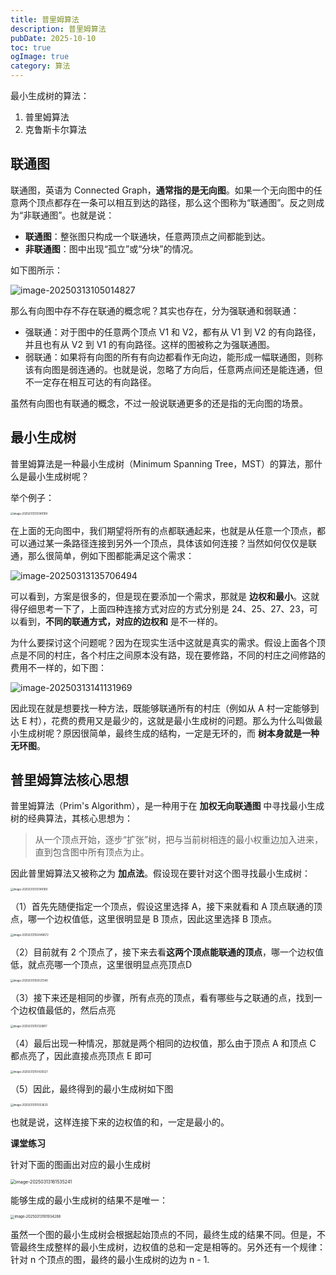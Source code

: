 ```yaml
---
title: 普里姆算法
description: 普里姆算法
pubDate: 2025-10-10
toc: true
ogImage: true
category: 算法
---
```


最小生成树的算法：

1. 普里姆算法
2. 克鲁斯卡尔算法

## 联通图

联通图，英语为 Connected Graph，**通常指的是无向图**。如果一个无向图中的任意两个顶点都存在一条可以相互到达的路径，那么这个图称为“联通图”。反之则成为“非联通图”。也就是说：

- **联通图**：整张图只构成一个联通块，任意两顶点之间都能到达。
- **非联通图**：图中出现“孤立”或“分块”的情况。

如下图所示：

![image-20250313105014827](https://xiejie-typora.oss-cn-chengdu.aliyuncs.com/2025-03-13-025014.png)

那么有向图中存不存在联通的概念呢？其实也存在，分为强联通和弱联通：

- 强联通：对于图中的任意两个顶点 V1 和 V2，都有从 V1 到 V2 的有向路径，并且也有从 V2 到 V1 的有向路径。这样的图被称之为强联通图。
- 弱联通：如果将有向图的所有有向边都看作无向边，能形成一幅联通图，则称该有向图是弱连通的。也就是说，忽略了方向后，任意两点间还是能连通，但不一定存在相互可达的有向路径。

虽然有向图也有联通的概念，不过一般说联通更多的还是指的无向图的场景。

## 最小生成树

普里姆算法是一种最小生成树（Minimum Spanning Tree，MST）的算法，那什么是最小生成树呢？

举个例子：

<img
  src="https://xiejie-typora.oss-cn-chengdu.aliyuncs.com/2025-03-13-055149.png"
  alt="image-20250313135149109"
  style="zoom:30%;"
/>

在上面的无向图中，我们期望将所有的点都联通起来，也就是从任意一个顶点，都可以通过某一条路径连接到另外一个顶点，具体该如何连接？当然如何仅仅是联通，那么很简单，例如下图都能满足这个需求：

![image-20250313135706494](https://xiejie-typora.oss-cn-chengdu.aliyuncs.com/2025-03-13-055706.png)

可以看到，方案是很多的，但是现在要添加一个需求，那就是 **边权和最小**。这就得仔细思考一下了，上面四种连接方式对应的方式分别是 24、25、27、23，可以看到，**不同的联通方式，对应的边权和** 是不一样的。

为什么要探讨这个问题呢？因为在现实生活中这就是真实的需求。假设上面各个顶点是不同的村庄，各个村庄之间原本没有路，现在要修路，不同的村庄之间修路的费用不一样的，如下图：

![image-20250313141131969](https://xiejie-typora.oss-cn-chengdu.aliyuncs.com/2025-03-13-061132.png)

因此现在就是想要找一种方法，既能够联通所有的村庄（例如从 A 村一定能够到达 E 村），花费的费用又是最少的，这就是最小生成树的问题。那么为什么叫做最小生成树呢？原因很简单，最终生成的结构，一定是无环的，而 **树本身就是一种无环图**。

## 普里姆算法核心思想

普里姆算法（Prim's Algorithm），是一种用于在 **加权无向联通图** 中寻找最小生成树的经典算法，其核心思想为：

> 从一个顶点开始，逐步“扩张”树，把与当前树相连的最小权重边加入进来，直到包含图中所有顶点为止。

因此普里姆算法又被称之为 **加点法**。假设现在要针对这个图寻找最小生成树：

<img
  src="https://xiejie-typora.oss-cn-chengdu.aliyuncs.com/2025-03-13-055149.png"
  alt="image-20250313135149109"
  style="zoom:30%;"
/>

（1）首先先随便指定一个顶点，假设这里选择 A，接下来就看和 A 顶点联通的顶点，哪一个边权值低，这里很明显是 B 顶点，因此这里选择 B 顶点。

<img
  src="https://xiejie-typora.oss-cn-chengdu.aliyuncs.com/2025-03-13-070450.png"
  alt="image-20250313150449672"
  style="zoom:30%;"
/>

（2）目前就有 2 个顶点了，接下来去看**这两个顶点能联通的顶点**，哪一个边权值低，就点亮哪一个顶点，这里很明显点亮顶点D

<img
  src="https://xiejie-typora.oss-cn-chengdu.aliyuncs.com/2025-03-13-070531.png"
  alt="image-20250313150531340"
  style="zoom:30%;"
/>

（3）接下来还是相同的步骤，所有点亮的顶点，看有哪些与之联通的点，找到一个边权值最低的，然后点亮

<img
  src="https://xiejie-typora.oss-cn-chengdu.aliyuncs.com/2025-03-13-071329.png"
  alt="image-20250313151328817"
  style="zoom:30%;"
/>

（4）最后出现一种情况，那就是两个相同的边权值，那么由于顶点 A 和顶点 C 都点亮了，因此直接点亮顶点 E 即可

<img
  src="https://xiejie-typora.oss-cn-chengdu.aliyuncs.com/2025-03-13-071429.png"
  alt="image-20250313151429327"
  style="zoom:30%;"
/>

（5）因此，最终得到的最小生成树如下图

<img
  src="https://xiejie-typora.oss-cn-chengdu.aliyuncs.com/2025-03-13-071554.png"
  alt="image-20250313151553633"
  style="zoom:30%;"
/>

也就是说，这样连接下来的边权值的和，一定是最小的。

**课堂练习**

针对下面的图画出对应的最小生成树

<img
  src="https://xiejie-typora.oss-cn-chengdu.aliyuncs.com/2025-03-13-081536.png"
  alt="image-20250313161535241"
  style="zoom:50%;"
/>

能够生成的最小生成树的结果不是唯一：

<img
  src="https://xiejie-typora.oss-cn-chengdu.aliyuncs.com/2025-03-13-081934.png"
  alt="image-20250313161934288"
  style="zoom:40%;"
/>

虽然一个图的最小生成树会根据起始顶点的不同，最终生成的结果不同。但是，不管最终生成整样的最小生成树，边权值的总和一定是相等的。另外还有一个规律：针对 n 个顶点的图，最终的最小生成树的边为 n - 1.
